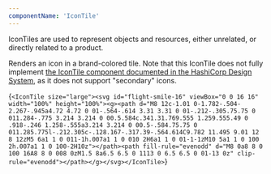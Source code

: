 ```yaml
---
componentName: 'IconTile'
---
```


IconTiles are used to represent objects and resources,
either unrelated, or directly related to a product.

Renders an icon in a brand-colored tile. Note that this IconTile does
not fully implement [the IconTile component documented in the
HashiCorp Design System](https://www.figma.com/file/noyY6dUMDYjmySpHcMjhkN/HDS-Product---Components-%5BWIP%5D?node-id=1377%3A11992), as it does not support "secondary" icons.

<LiveComponent>{`
    <IconTile size="large"><svg id="flight-smile-16" viewBox="0 0 16 16" width="100%" height="100%"><g><path d="M8 12c-1.01 0-1.782-.504-2.267-.945a4.72 4.72 0 01-.564-.614 3.31 3.31 0 01-.212-.305.75.75 0 011.284-.775 3.214 3.214 0 00.5.584c.341.31.769.555 1.259.555.49 0 .918-.246 1.258-.555a3.214 3.214 0 00.5-.584.75.75 0 011.285.775l-.212.305c-.128.167-.317.39-.564.614C9.782 11.495 9.01 12 8 12zM5 6a1 1 0 011-1h.007a1 1 0 010 2H6a1 1 0 01-1-1zM10 5a1 1 0 100 2h.007a1 1 0 100-2H10z"></path><path fill-rule="evenodd" d="M8 0a8 8 0 100 16A8 8 0 008 0zM1.5 8a6.5 6.5 0 1113 0 6.5 6.5 0 01-13 0z" clip-rule="evenodd"></path></g></svg></IconTile>
`}</LiveComponent>

